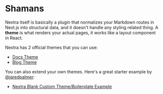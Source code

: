 # Shamans

Nextra itself is basically a plugin that normalizes your Markdown routes in Next.js into structural data, and it doesn't handle any styling related thing. A **theme** is what renders your actual pages, it works like a layout component in React.

Nextra has 2 official themes that you can use:

- [Docs Theme](/themes/docs)
- [Blog Theme](/themes/blog)

You can also extend your own themes. Here's a great starter example by [@jaredpalmer](https://github.com/jaredpalmer):

- [Nextra Blank Custom Theme/Boilerplate Example](https://github.com/jaredpalmer/nextra-blank-custom-theme)
